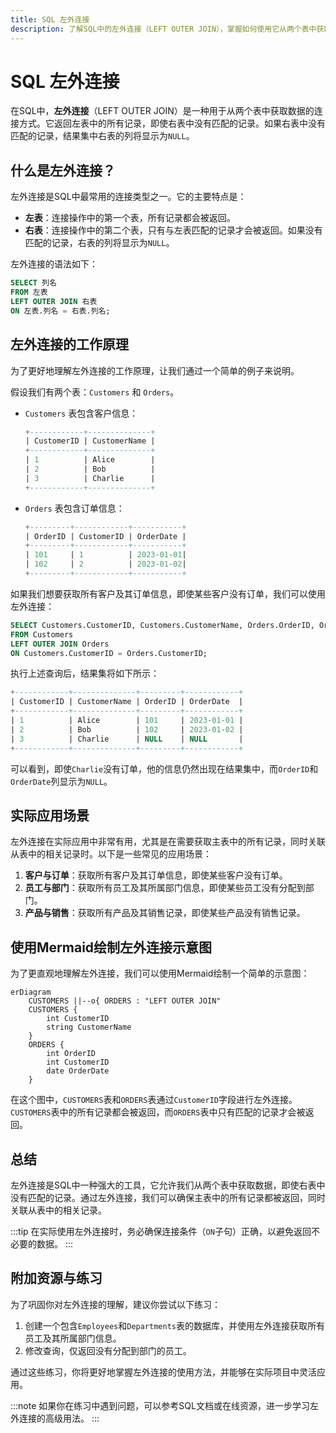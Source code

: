 ```yaml
---
title: SQL 左外连接
description: 了解SQL中的左外连接（LEFT OUTER JOIN），掌握如何使用它从两个表中获取数据，即使右表中没有匹配的记录。
---
```


# SQL 左外连接

在SQL中，**左外连接**（LEFT OUTER JOIN）是一种用于从两个表中获取数据的连接方式。它返回左表中的所有记录，即使右表中没有匹配的记录。如果右表中没有匹配的记录，结果集中右表的列将显示为`NULL`。

## 什么是左外连接？

左外连接是SQL中最常用的连接类型之一。它的主要特点是：

- **左表**：连接操作中的第一个表，所有记录都会被返回。
- **右表**：连接操作中的第二个表，只有与左表匹配的记录才会被返回。如果没有匹配的记录，右表的列将显示为`NULL`。

左外连接的语法如下：

```sql
SELECT 列名
FROM 左表
LEFT OUTER JOIN 右表
ON 左表.列名 = 右表.列名;
```

## 左外连接的工作原理

为了更好地理解左外连接的工作原理，让我们通过一个简单的例子来说明。

假设我们有两个表：`Customers` 和 `Orders`。

- `Customers` 表包含客户信息：
  ```sql
  +------------+--------------+
  | CustomerID | CustomerName |
  +------------+--------------+
  | 1          | Alice        |
  | 2          | Bob          |
  | 3          | Charlie      |
  +------------+--------------+
  ```

- `Orders` 表包含订单信息：
  ```sql
  +---------+------------+-----------+
  | OrderID | CustomerID | OrderDate |
  +---------+------------+-----------+
  | 101     | 1          | 2023-01-01|
  | 102     | 2          | 2023-01-02|
  +---------+------------+-----------+
  ```

如果我们想要获取所有客户及其订单信息，即使某些客户没有订单，我们可以使用左外连接：

```sql
SELECT Customers.CustomerID, Customers.CustomerName, Orders.OrderID, Orders.OrderDate
FROM Customers
LEFT OUTER JOIN Orders
ON Customers.CustomerID = Orders.CustomerID;
```

执行上述查询后，结果集将如下所示：

```sql
+------------+--------------+---------+------------+
| CustomerID | CustomerName | OrderID | OrderDate  |
+------------+--------------+---------+------------+
| 1          | Alice        | 101     | 2023-01-01 |
| 2          | Bob          | 102     | 2023-01-02 |
| 3          | Charlie      | NULL    | NULL       |
+------------+--------------+---------+------------+
```

可以看到，即使`Charlie`没有订单，他的信息仍然出现在结果集中，而`OrderID`和`OrderDate`列显示为`NULL`。

## 实际应用场景

左外连接在实际应用中非常有用，尤其是在需要获取主表中的所有记录，同时关联从表中的相关记录时。以下是一些常见的应用场景：

1. **客户与订单**：获取所有客户及其订单信息，即使某些客户没有订单。
2. **员工与部门**：获取所有员工及其所属部门信息，即使某些员工没有分配到部门。
3. **产品与销售**：获取所有产品及其销售记录，即使某些产品没有销售记录。

## 使用Mermaid绘制左外连接示意图

为了更直观地理解左外连接，我们可以使用Mermaid绘制一个简单的示意图：

```mermaid
erDiagram
    CUSTOMERS ||--o{ ORDERS : "LEFT OUTER JOIN"
    CUSTOMERS {
        int CustomerID
        string CustomerName
    }
    ORDERS {
        int OrderID
        int CustomerID
        date OrderDate
    }
```

在这个图中，`CUSTOMERS`表和`ORDERS`表通过`CustomerID`字段进行左外连接。`CUSTOMERS`表中的所有记录都会被返回，而`ORDERS`表中只有匹配的记录才会被返回。

## 总结

左外连接是SQL中一种强大的工具，它允许我们从两个表中获取数据，即使右表中没有匹配的记录。通过左外连接，我们可以确保主表中的所有记录都被返回，同时关联从表中的相关记录。

:::tip
在实际使用左外连接时，务必确保连接条件（`ON`子句）正确，以避免返回不必要的数据。
:::

## 附加资源与练习

为了巩固你对左外连接的理解，建议你尝试以下练习：

1. 创建一个包含`Employees`和`Departments`表的数据库，并使用左外连接获取所有员工及其所属部门信息。
2. 修改查询，仅返回没有分配到部门的员工。

通过这些练习，你将更好地掌握左外连接的使用方法，并能够在实际项目中灵活应用。

:::note
如果你在练习中遇到问题，可以参考SQL文档或在线资源，进一步学习左外连接的高级用法。
:::